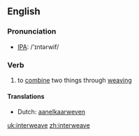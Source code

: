 ==English==
=== Pronunciation ===
*[[w:IPA|IPA]]: /'ɪntərwif/

=== Verb ===
{{irregverb|'''to interweave'''|'''[[interweaves]]'''||'''[[interwove]]'''|'''[[interwoven]]'''|'''[[interweaving]]'''}}

# to [[combine]] two things through [[weaving]]

====Translations====
*Dutch: [[aanelkaarweven]]

[[uk:interweave]]
[[zh:interweave]]